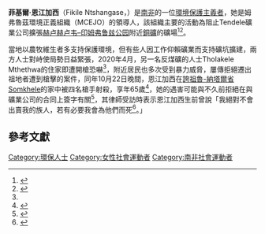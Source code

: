 {{Infobox person
| name               = 菲基爾·恩江加西
| birth_date         = 約1955年
| birth_place        = 
| death_date = 2020年
| death_place = {{flag|南非}}[[誇祖魯-納塔爾省|誇祖魯-納塔爾省]]Somkhele
| citizenship        = {{flag|南非}}
| education          = 
| occupation         = 環境保護主義者
| organization       =姆弗魯茲環境正義組織（MCEJO）
}}

'''菲基爾·恩江加西'''（Fikile Ntshangase，{{bd|約1955年||2020年||catIdx=Ntshangase}}）是[[南非|南非]]的一位[[環境保護主義|環境保護主義者]]，她是姆弗魯茲環境正義組織（MCEJO）的領導人，該組織主要的活動為阻止Tendele礦業公司擴張[[赫卢赫卢韦–印姆弗鲁兹公园|赫卢赫卢韦–印姆弗鲁兹公园]]附近{{tsl|en|Open-pit mining|露天採礦|露天}}[[銅礦|銅礦]]的礦場<ref>{{Cite web|date=2020-10-28|title=South African activist killed as contentious coal mine seeks to expand|url=https://news.mongabay.com/2020/10/south-african-activist-killed-as-contentious-coal-mine-seeks-to-expand/|access-date=2021-03-29|website=Mongabay Environmental News}}</ref><ref name=":0">{{Cite news|last=Koko|first=Khaya|date=7 Nov 2020|title=How we braved danger to honour Fikile Ntshangase|work=Mail & Guardian|url=https://mg.co.za/news/2020-11-07-how-we-braved-danger-to-honour-fikile-ntshangase/|access-date=March 8, 2021}}</ref>。

當地以農牧維生者多支持保護環境，但有些人因工作仰賴礦業而支持礦坑擴建，兩方人士對峙使局勢日益緊張，2020年4月，另一名反煤礦的人士Tholakele Mthethwa的住家即遭開槍恐嚇<ref name=":0" />，附近居民也多次受到暴力威脅，屢傳拒絕遷出祖地者遭到槍擊的案件，同年10月22日晚間，恩江加西在[[誇祖魯-納塔爾省|誇祖魯-納塔爾省]]Somkhele的家中被四名槍手射殺，享年65歲<ref>{{Cite web|date=2020-10-23|title=South African environmental activist shot dead in her home|url=http://www.theguardian.com/world/2020/oct/23/south-african-environmental-activist-shot-dead-in-her-home|access-date=2021-03-29|website=the Guardian}}</ref>，她的遇害可能與不久前拒絕在與礦業公司的合同上簽字有關<ref>{{cite web|url=https://www.reuters.com/article/us-safrica-environment-idINKBN27J2FK|title=South African commission condemns killing of activist who opposed coal mine|publisher=Reuters|date=2020-11-03}}</ref>，其律師受訪時表示恩江加西生前曾說「我絕對不會出賣我的族人，若有必要我會為他們而死<ref name="Greenfield">{{Cite news |last=Greenfield |first=Patrick |date=2020-10-23 |title=South African environmental activist shot dead in her home  |work=The Guardian |url=http://www.theguardian.com/world/2020/oct/23/south-african-environmental-activist-shot-dead-in-her-home  |access-date=2021-03-08}}</ref>。」

==參考文獻==
{{Reflist|2}}

{{DEFAULTSORT: Ntshangase}}
[[Category:環保人士|Category:環保人士]]
[[Category:女性社會運動者|Category:女性社會運動者]]
[[Category:南非社會運動者|Category:南非社會運動者]]